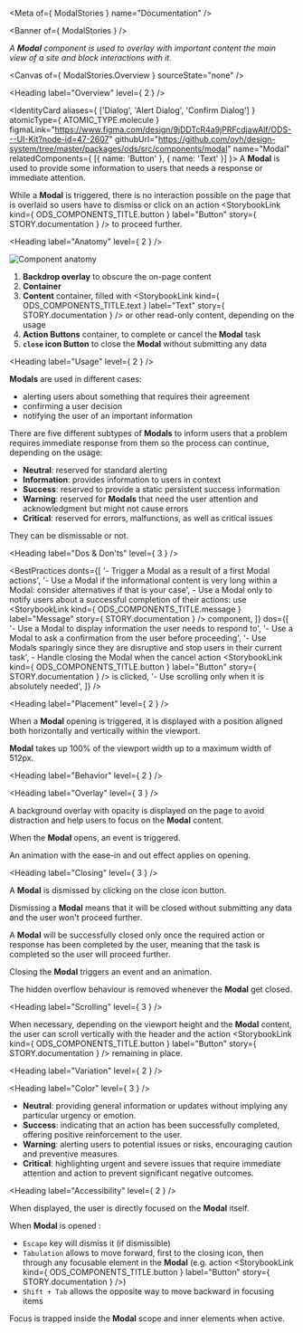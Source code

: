 
<Meta of={ ModalStories } name="Documentation" />

<Banner of={ ModalStories } />

_A **Modal** component is used to overlay with important content the main view of a site and block interactions with it._

<Canvas of={ ModalStories.Overview } sourceState="none" />

<Heading label="Overview" level={ 2 } />

<IdentityCard aliases={ ['Dialog', 'Alert Dialog', 'Confirm Dialog'] }
              atomicType={ ATOMIC_TYPE.molecule }
              figmaLink="https://www.figma.com/design/9jDDTcR4a9jPRFcdjawAlf/ODS---UI-Kit?node-id=47-2607"
              githubUrl="https://github.com/ovh/design-system/tree/master/packages/ods/src/components/modal"
              name="Modal"
              relatedComponents={ [{ name: 'Button' }, { name: 'Text' }] }>
  A **Modal** is used to provide some information to users that needs a response or immediate attention.

  While a **Modal** is triggered, there is no interaction possible on the page that is overlaid so users have to
  dismiss or click on an action <StorybookLink kind={ ODS_COMPONENTS_TITLE.button } label="Button" story={ STORY.documentation } /> to proceed
  further.
</IdentityCard>

<Heading label="Anatomy" level={ 2 } />

![Component anatomy](components/modal/anatomy.png "Component anatomy")

1. **Backdrop overlay** to obscure the on-page content
2. **Container**
3. **Content** container, filled with <StorybookLink kind={ ODS_COMPONENTS_TITLE.text } label="Text" story={ STORY.documentation } /> or other read-only content, depending on the usage
4. **Action Buttons** container, to complete or cancel the **Modal** task
5. **`close` icon Button** to close the **Modal** without submitting any data

<Heading label="Usage" level={ 2 } />

**Modals** are used in different cases:
- alerting users about something that requires their agreement
- confirming a user decision
- notifying the user of an important information

There are five different subtypes of **Modals** to inform users that a problem requires immediate response from them so the process can continue, depending on the usage:
- **Neutral**: reserved for standard alerting
- **Information**: provides information to users in context
- **Success**: reserved to provide a static persistent success information
- **Warning**: reserved for **Modals** that need the user attention and acknowledgment but might not cause errors
- **Critical**: reserved for errors, malfunctions, as well as critical issues

They can be dismissable or not.

<Heading label="Dos & Don'ts" level={ 3 } />

<BestPractices
  donts={[
    '- Trigger a Modal as a result of a first Modal actions',
    '- Use a Modal if the informational content is very long within a Modal: consider alternatives if that is your case',
    <span>- Use a Modal only to notify users about a successful completion of their actions: use <StorybookLink kind={ ODS_COMPONENTS_TITLE.message } label="Message" story={ STORY.documentation } /> component</span>,
  ]}
  dos={[
    '- Use a Modal to display information the user needs to respond to',
    '- Use a Modal to ask a confirmation from the user before proceeding',
    '- Use Modals sparingly since they are disruptive and stop users in their current task',
    <span>- Handle closing the Modal when the cancel action <StorybookLink kind={ ODS_COMPONENTS_TITLE.button } label="Button" story={ STORY.documentation } /> is clicked</span>,
    '- Use scrolling only when it is absolutely needed',
  ]}
/>

<Heading label="Placement" level={ 2 } />

When a **Modal** opening is triggered, it is displayed with a position aligned both horizontally and vertically within the viewport.

**Modal** takes up 100% of the viewport width up to a maximum width of 512px.

<Heading label="Behavior" level={ 2 } />

<Heading label="Overlay" level={ 3 } />

A background overlay with opacity is displayed on the page to avoid distraction and help users to focus on the **Modal** content.

When the **Modal** opens, an event is triggered.

An animation with the ease-in and out effect applies on opening.

<Heading label="Closing" level={ 3 } />

A **Modal** is dismissed by clicking on the close icon button.

Dismissing a **Modal** means that it will be closed without submitting any data and the user won't proceed further.

A **Modal** will be successfully closed only once the required action or response has been completed by the user, meaning that the task is completed so the user will proceed further.

Closing the **Modal** triggers an event and an animation.

The hidden overflow behaviour is removed whenever the **Modal** get closed.

<Heading label="Scrolling" level={ 3 } />

When necessary, depending on the viewport height and the **Modal** content, the user can scroll vertically with the header and the action <StorybookLink kind={ ODS_COMPONENTS_TITLE.button } label="Button" story={ STORY.documentation } /> remaining in place.

<Heading label="Variation" level={ 2 } />

<Heading label="Color" level={ 3 } />

- **Neutral**: providing general information or updates without implying any particular urgency or emotion.
- **Success**: indicating that an action has been successfully completed, offering positive reinforcement to the user.
- **Warning**: alerting users to potential issues or risks, encouraging caution and preventive measures.
- **Critical**: highlighting urgent and severe issues that require immediate attention and action to prevent significant negative outcomes.

<Heading label="Accessibility" level={ 2 } />

When displayed, the user is directly focused on the **Modal** itself.

When **Modal** is opened :
- `Escape` key will dismiss it (if dismissible)
- `Tabulation` allows to move forward, first to the closing icon, then through any focusable element in the **Modal** (e.g. action <StorybookLink kind={ ODS_COMPONENTS_TITLE.button } label="Button" story={ STORY.documentation } />)
- `Shift + Tab` allows the opposite way to move backward in focusing items

Focus is trapped inside the **Modal** scope and inner elements when active.
